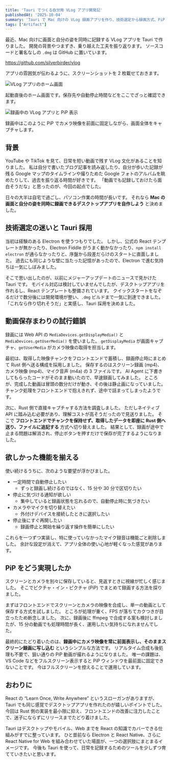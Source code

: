 ```yaml
---
title: 'Tauri でつくる自分用 VLog アプリ開発記'
publishedAt: '2025-10-04'
summary: 'Tauri で Mac 向けの VLog 録画アプリを作り、技術選定から録画方式、PiP 実装までの試行錯誤を整理しました。ソースコードや配布ファイルも紹介します。'
tags: ["Artifact"]
---
```


最近、Mac 向けに画面と自分の姿を同時に記録する VLog アプリを Tauri で作りました。
開発の背景やつまずき、乗り越えた工夫を振り返ります。
ソースコードと署名なしの `.dmg` は GitHub に置いています。

https://github.com/silverbirder/vlog

アプリの雰囲気が伝わるように、スクリーンショットを 2 枚載せておきます。

<Image
  src="https://res.cloudinary.com/silverbirder/image/upload/v1759582696/silver-birder.github.io/blog/vlog-intro-1.png"
  width={1826}
  height={1668}
  alt="VLog アプリのホーム画面"
/>

起動直後のホーム画面です。保存先や自動停止時間などをここでざっと確認できます。

<Image
  src="https://res.cloudinary.com/silverbirder/image/upload/v1759582703/silver-birder.github.io/blog/vlog-intro-2.png"
  width={3052}
  height={2062}
  alt="録画中の VLog アプリと PiP 表示"
/>

録画中はこのように PiP でカメラ映像を前面に固定しながら、画面全体をキャプチャします。

## 背景

YouTube や TikTok を見て、日常を短い動画で残す VLog 文化があることを知りました。
私は自分で書いたブログ記事を読み返したり、自分が歩いた記録が残る Google マップのタイムラインや撮りためた Google フォトのアルバムを眺めたりして、過去を振り返る時間が好きです。
「動画でも記録しておけたら面白そうだな」と思ったのが、今回の起点でした。

日々の大半は自宅で過ごし、パソコン作業の時間が長いです。
それなら **Mac の画面と自分の姿を同時に録画できるデスクトップアプリを自作しよう** と決めました。

## 技術選定の迷いと Tauri 採用

当初は経験のある Electron を使うつもりでした。
しかし、公式の React テンプレートが無かったり、Electron Fiddle がうまく動かなかったり、`npm install electron` が通らなかったりと、序盤から段差だらけのスタートに直面しました。
過去にも同じような壁に当たった記憶があったので、Electron で進む気持ちは一気にしぼみました。

そこで思い出したのが、以前にメジャーアップデートのニュースで見かけた Tauri です。
モバイル対応は検討していませんでしたが、デスクトップアプリを作れるし、React テンプレートも整備されています。
クイックスタートをなぞるだけで数分後には開発環境が整い、`.dmg` ビルドまで一気に到達できました。
「これなら作り切れそうだ」と実感し、Tauri 採用を決めました。

## 動画保存まわりの試行錯誤

録画には Web API の `MediaDevices.getDisplayMedia()` と `MediaDevices.getUserMedia()` を使いました。
`getDisplayMedia` が画面キャプチャ、`getUserMedia` がカメラ映像の取得を担当します。

最初は、取得した映像チャンクをフロントエンドで蓄積し、録画停止時にまとめて Rust 側へ送る構成を採用しました。
保存するのはスクリーン録画 (mp4)、カメラ映像 (mp4)、マイク音声 (m4a) の 3 ファイルです。
AI Agent に下書きしてもらったコードがそのまま動いたので、早速録画してみました。
ところが、完成した動画は冒頭の数分だけが動き、その後は静止画になっていました。
チャンク処理をフロントエンドで抱えきれず、途中で詰まってしまったようです。

次に、Rust 側で直接キャプチャする方法を調査しました。
ただしネイティブ API に踏み込む必要があり、理解コストが高そうだったので見送りました。
そこで **フロントエンドでチャンクを保持せず、取得したデータを即座に Rust 側へ送り、ファイルに追記する** 方式へ切り替えました。
結果として、録画が途中で止まる問題は解消され、停止ボタンを押すだけで保存が完了するようになりました。

## 欲しかった機能を揃える

使い続けるうちに、次のような要望が浮かびました。

- 一定時間で自動停止したい
  - ずっと録画し続けるのではなく、15 分や 30 分で区切りたい
- 停止に気づける通知が欲しい
  - 集中していると録画状態を忘れるので、自動停止時に気づきたい
- カメラやマイクを切り替えたい
  - 外付けデバイスを接続したときに選択したい
- 停止後にすぐ再開したい
  - 録画停止と開始を繰り返す操作を簡単にしたい

これらを一つずつ実装し、特に使っていなかったマイク録音は機能ごと削除しました。
余計な設定が消えて、アプリ全体の使い心地が軽くなった感覚があります。

## PiP をどう実現したか

スクリーンとカメラを別々に保存していると、見返すときに視線が忙しく感じました。
そこでピクチャ・イン・ピクチャ (PiP) でまとめて録画する方法を探りました。

まずはフロントエンドでスクリーンとカメラの映像を合成し、単一の動画として保存する方式を試しました。
ところが処理が重く、FPS が落ちてカクつきが目立ったため断念しました。
次に、録画後に ffmpeg で合成する案も検討しましたが、15 分の動画でも処理時間が長く、運用したい気持ちになれませんでした。

最終的にたどり着いたのは、**録画中にカメラ映像を常に前面表示し、そのままスクリーン録画に写し込む** というシンプルな方法です。
リアルタイム合成も後処理も不要で、狙い通りの PiP 動画が撮れるようになりました。
唯一の課題は、VS Code などをフルスクリーン表示すると PiP ウィンドウを最前面に固定できないことです。
今はフルスクリーンを控えることで運用しています。

## おわりに

React の “Learn Once, Write Anywhere” というスローガンがありますが、Tauri でも同じ感覚でデスクトップアプリを作れたのが嬉しいポイントでした。
今回は Rust 側の実装を最小限に抑え、フロントエンドの改善に注力したことで、迷子にならずにリリースまでたどり着けました。

Tauri はデスクトップやモバイル、Web までを React の知識でカバーできる仕組みがすでに整っています。
ひと昔前なら Electron と React Native、さらに React Native for Web を組み合わせていた場面が、一つの選択肢にまとまるイメージです。
今後も Tauri を使って、日常を記録するためのツールを少しずつ育てていきたいと思います。
